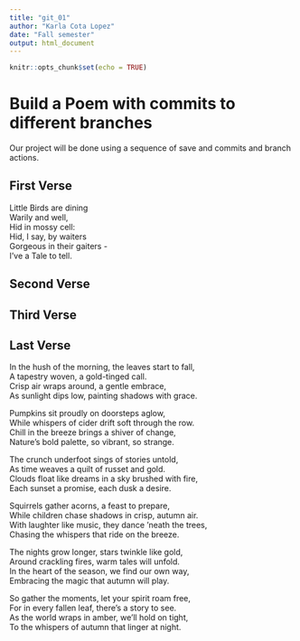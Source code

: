 ```yaml
---
title: "git_01"
author: "Karla Cota Lopez"
date: "Fall semester"
output: html_document
---
```


```r
knitr::opts_chunk$set(echo = TRUE)
```
# Build a Poem with commits to different branches
Our project will be done using a sequence of save and commits and branch actions.
<!-- Do not modify or change any text in "!--" bracketed areas such as this --- these are instructions to
you, if you change any of this the git program will notice it and compromise your git merging strategy !-->

## First Verse 
<!--Put the first five lines of a poem by Lewis Carrol in this section!-->

Little Birds are dining  
Warily and well,  
Hid in mossy cell:  
Hid, I say, by waiters  
Gorgeous in their gaiters -  
I've a Tale to tell.  

## Second Verse
<!--Put the first five lines of a poem by Robert Frost here!-->

## Third Verse
<!--Put the first two verses of The Walrus and the Carpenter here!-->

## Last Verse
<!--Put a short poem you created using chatGPT of 20 to 30 lines,here!-->

In the hush of the morning, the leaves start to fall,  
A tapestry woven, a gold-tinged call.  
Crisp air wraps around, a gentle embrace,  
As sunlight dips low, painting shadows with grace.  

Pumpkins sit proudly on doorsteps aglow,  
While whispers of cider drift soft through the row.  
Chill in the breeze brings a shiver of change,  
Nature's bold palette, so vibrant, so strange.  

The crunch underfoot sings of stories untold,  
As time weaves a quilt of russet and gold.  
Clouds float like dreams in a sky brushed with fire,  
Each sunset a promise, each dusk a desire.  

Squirrels gather acorns, a feast to prepare,  
While children chase shadows in crisp, autumn air.  
With laughter like music, they dance ‘neath the trees,  
Chasing the whispers that ride on the breeze.  

The nights grow longer, stars twinkle like gold,  
Around crackling fires, warm tales will unfold.  
In the heart of the season, we find our own way,  
Embracing the magic that autumn will play.  

So gather the moments, let your spirit roam free,  
For in every fallen leaf, there’s a story to see.  
As the world wraps in amber, we’ll hold on tight,  
To the whispers of autumn that linger at night.  

